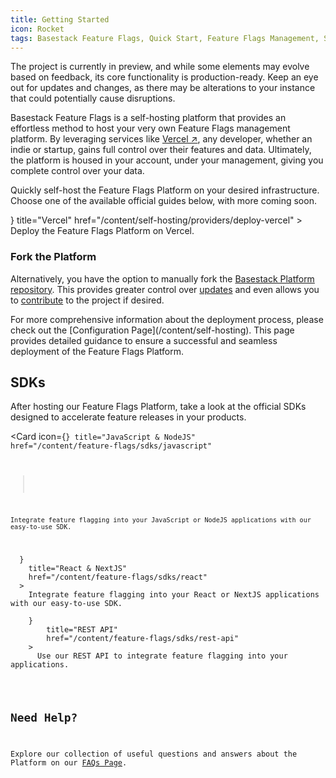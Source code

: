 ```yaml
---
title: Getting Started
icon: Rocket
tags: Basestack Feature Flags, Quick Start, Feature Flags Management, Self-Hosting Platform, Hosting Solution, Feature Flag Management Platform, Effortless Method, Quick Setup, Self-Hosted Feature Flags, Overview, Feature Toggles, Feature Flagging Platform, Host Your Own Feature Flags, Feature Flag Implementation, Simplified Feature Management
---
```



<Callout type="warning">
  The project is currently in preview, and while some elements may evolve based
  on feedback, its core functionality is production-ready. Keep an eye out for
  updates and changes, as there may be alterations to your instance that could
  potentially cause disruptions.
</Callout>

Basestack Feature Flags is a self-hosting platform that provides an effortless method to host your very own Feature Flags management platform. By leveraging services like [Vercel ↗](https://vercel.com/?ref=basestack.co), any developer, whether an indie or startup, gains full control over their features and data. Ultimately, the platform is housed in your account, under your management, giving you complete control over your data.

Quickly self-host the Feature Flags Platform on your desired infrastructure. Choose one of the available official guides below, with more coming soon.

<Cards>
  <Card
    icon={<Triangle />}
    title="Vercel"
    href="/content/self-hosting/providers/deploy-vercel"
  >
    Deploy the Feature Flags Platform on Vercel.
  </Card>
</Cards>

### Fork the Platform

Alternatively, you have the option to manually fork the [Basestack Platform repository](https://github.com/basestack-co/basestack). This provides greater control over [updates](/content/self-hosting/updates) and even allows you to [contribute](/content/self-hosting/contributing) to the project if desired.

<Callout type="info">
  For more comprehensive information about the deployment process, please check
  out the [Configuration Page](/content/self-hosting). This page provides
  detailed guidance to ensure a successful and seamless deployment of the
  Feature Flags Platform.
</Callout>

## SDKs

After hosting our Feature Flags Platform, take a look at the official SDKs designed to accelerate feature releases in your products.

<Cards>

  <Card
    icon={<Code />}
    title="JavaScript & NodeJS"
    href="/content/feature-flags/sdks/javascript"
  >
    Integrate feature flagging into your JavaScript or NodeJS applications with our easy-to-use SDK.
  </Card>
  <Card
    icon={<Code />}
    title="React & NextJS"
    href="/content/feature-flags/sdks/react"
  >
    Integrate feature flagging into your React or NextJS applications with our easy-to-use SDK.
  </Card>
    <Card
        icon={<Code />}
        title="REST API"
        href="/content/feature-flags/sdks/rest-api"
    >
      Use our REST API to integrate feature flagging into your applications.
    </Card>
</Cards>

## Need Help?

Explore our collection of useful questions and answers about the Platform on our [FAQs Page](/content/self-hosting/faqs).
